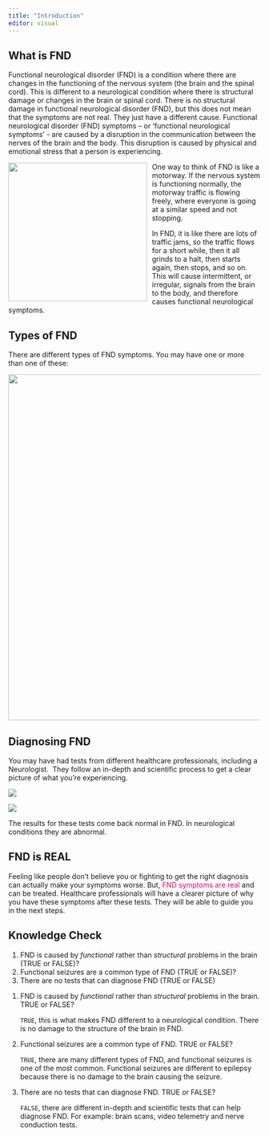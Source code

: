```yaml
---
title: "Introduction"
editor: visual
---
```


## What is FND

Functional neurological disorder (FND) is a condition where there are changes in the functioning of the nervous system (the brain and the spinal cord). This is different to a neurological condition where there is structural damage or changes in the brain or spinal cord. There is no structural damage in functional neurological disorder (FND), but this does not mean that the symptoms are not real. They just have a different cause. Functional neurological disorder (FND) symptoms – or ‘functional neurological symptoms’ - are caused by a disruption in the communication between the nerves of the brain and the body. This disruption is caused by physical and emotional stress that a person is experiencing.

![](images/1./clipboard-3418011937.png){style="float: left;  margin-right: 10px" width="277"}

One way to think of FND is like a motorway. If the nervous system is functioning normally, the motorway traffic is flowing freely, where everyone is going at a similar speed and not stopping.

In FND, it is like there are lots of traffic jams, so the traffic flows for a short while, then it all grinds to a halt, then starts again, then stops, and so on. This will cause intermittent, or irregular, signals from the brain to the body, and therefore causes functional neurological symptoms.

## Types of FND

There are different types of FND symptoms. You may have one or more than one of these:

![](images/11./types-of-fnd.png){width="691"}

## Diagnosing FND

You may have had tests from different healthcare professionals, including a Neurologist.  They follow an in-depth and scientific process to get a clear picture of what you’re experiencing.

![](images/1./clipboard-3621719137.png)

![](images/1./Screenshot%202024-04-10%20at%2016.28.13.png)

The results for these tests come back normal in FND. In neurological conditions they are abnormal.

## FND is REAL

Feeling like people don’t believe you or fighting to get the right diagnosis can actually make your symptoms worse. But, [FND symptoms are real]{style="color: #e60073;"} and can be treated. Healthcare professionals will have a clearer picture of why you have these symptoms after these tests. They will be able to guide you in the next steps.

## Knowledge Check

::: {.callout-note title="Questions" collapse="false"}
1.  FND is caused by *functional* rather than *structural* problems in the brain (TRUE or FALSE)?
2.  Functional seizures are a common type of FND (TRUE or FALSE)?
3.  There are no tests that can diagnose FND (TRUE or FALSE)
:::

::: {.callout-tip title="Answers" collapse="true"}
1.  FND is caused by *functional* rather than *structural* problems in the brain. TRUE or FALSE?

    `TRUE`, this is what makes FND different to a neurological condition. There is no damage to the structure of the brain in FND.

2.  Functional seizures are a common type of FND. TRUE or FALSE?

    `TRUE`, there are many different types of FND, and functional seizures is one of the most common. Functional seizures are different to epilepsy because there is no damage to the brain causing the seizure.

3.  There are no tests that can diagnose FND. TRUE or FALSE?

    `FALSE`, there are different in-depth and scientific tests that can help diagnose FND. For example: brain scans, video telemetry and nerve conduction tests.
:::
